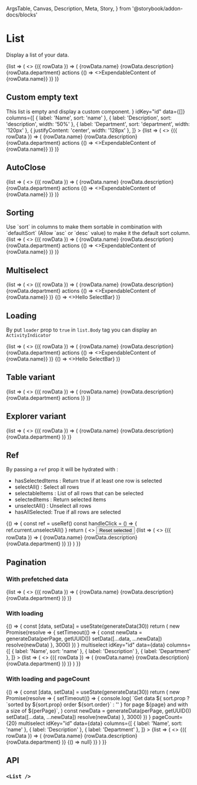   ArgsTable,
  Canvas,
  Description,
  Meta,
  Story,
} from '@storybook/addon-docs/blocks'

<Meta title="Components/List" />

# List

Display a list of your data.

<Canvas>
  <Story name="Basic">
    <List
      data={generateData(10)}
      columns={[
        { label: 'Name', sort: 'name' },
        { label: 'Description', sort: 'description', width: '50%' },
        { label: 'Department', sort: 'department', width: '120px' },
        { justifyContent: 'center', width: '128px' },
      ]}
    >
      {list => (
        <>
          <list.Header />
          <list.Body>
            {({ rowData }) => (
              <list.Row animated id={rowData.id}>
                <list.Cell>{rowData.name}</list.Cell>
                <list.Cell>{rowData.description}</list.Cell>
                <list.Cell>{rowData.department}</list.Cell>
                <list.Cell>actions</list.Cell>
                <list.ExpendableContent>
                  {() => <>ExpendableContent of {rowData.name}</>}
                </list.ExpendableContent>
              </list.Row>
            )}
          </list.Body>
        </>
      )}
    </List>
  </Story>
</Canvas>

## Custom empty text

<Canvas>
  <Story name="Custom empty text">
    <List
      emptyListComponent={
        <div>This list is empty and display a custom component.</div>
      }
      idKey="id"
      data={[]}
      columns={[
        { label: 'Name', sort: 'name' },
        { label: 'Description', sort: 'description', width: '50%' },
        { label: 'Department', sort: 'department', width: '120px' },
        { justifyContent: 'center', width: '128px' },
      ]}
    >
      {list => (
        <>
          <list.Header />
          <list.Body>
            {({ rowData }) => (
              <list.Row id={rowData.id}>
                <list.Cell>{rowData.name}</list.Cell>
                <list.Cell>{rowData.description}</list.Cell>
                <list.Cell>{rowData.department}</list.Cell>
                <list.Cell>actions</list.Cell>
                <list.ExpendableContent>
                  {() => <>ExpendableContent of {rowData.name}</>}
                </list.ExpendableContent>
              </list.Row>
            )}
          </list.Body>
        </>
      )}
    </List>
  </Story>
</Canvas>

## AutoClose

<Canvas>
  <Story name="AutoClose">
    <List
      autoClose
      idKey="id"
      data={generateData(10)}
      columns={[
        { label: 'Name', sort: 'name' },
        { label: 'Description', sort: 'description', width: '50%' },
        { label: 'Department', sort: 'department', width: '120px' },
        { justifyContent: 'center', width: '128px' },
      ]}
    >
      {list => (
        <>
          <list.Header />
          <list.Body>
            {({ rowData }) => (
              <list.Row animated id={rowData.id}>
                <list.Cell>{rowData.name}</list.Cell>
                <list.Cell>{rowData.description}</list.Cell>
                <list.Cell>{rowData.department}</list.Cell>
                <list.Cell>actions</list.Cell>
                <list.ExpendableContent>
                  {() => <>ExpendableContent of {rowData.name}</>}
                </list.ExpendableContent>
              </list.Row>
            )}
          </list.Body>
        </>
      )}
    </List>
  </Story>
</Canvas>

## Sorting

<Description>
  Use `sort` in columns to make them sortable in combination with `defaultSort`
  (Allow `asc` or `desc` value) to make it the default sort column.
</Description>

<Canvas>
  <Story name="Sorting">
    <List
      idKey="id"
      data={generateData(10)}
      columns={[
        { defaultSort: 'desc', label: 'Name', sort: 'name' },
        { label: 'Description', sort: 'description', width: '50%' },
        { label: 'Department', sort: 'department', width: '120px' },
        { justifyContent: 'center', width: '128px' },
      ]}
    >
      {list => (
        <>
          <list.Header />
          <list.Body>
            {({ rowData }) => (
              <list.Row animated id={rowData.id}>
                <list.Cell>{rowData.name}</list.Cell>
                <list.Cell>{rowData.description}</list.Cell>
                <list.Cell>{rowData.department}</list.Cell>
                <list.Cell>actions</list.Cell>
                <list.ExpendableContent>
                  {() => <>ExpendableContent of {rowData.name}</>}
                </list.ExpendableContent>
              </list.Row>
            )}
          </list.Body>
        </>
      )}
    </List>
  </Story>
</Canvas>

## Multiselect

<Canvas>
  <Story name="Multiselect">
    <List
      idKey="id"
      data={generateData(10)}
      columns={[
        { label: 'Name', sort: 'name' },
        { label: 'Description', sort: 'description', width: '25%' },
        { label: 'Department', width: '120px' },
        { justifyContent: 'center', width: '128px' },
      ]}
      multiselect
    >
      {list => (
        <>
          <list.Header />
          <list.Body>
            {({ rowData }) => (
              <list.Row id={rowData.id}>
                <list.Cell>{rowData.name}</list.Cell>
                <list.Cell>{rowData.description}</list.Cell>
                <list.Cell>{rowData.department}</list.Cell>
                <list.Cell>actions</list.Cell>
                <list.ExpendableContent>
                  {() => <>ExpendableContent of {rowData.name}</>}
                </list.ExpendableContent>
              </list.Row>
            )}
          </list.Body>
          <list.SelectBar>{() => <>Hello SelectBar</>}</list.SelectBar>
        </>
      )}
    </List>
  </Story>
</Canvas>

## Loading

By put `loader` prop to `true` in `list.Body` tag you can display an `ActivityIndicator`

<Canvas>
  <Story name="Loading">
    <List
      isLoading
      idKey="id"
      data={generateData(10)}
      columns={[
        { label: 'Name', sort: 'name' },
        { label: 'Description', sort: 'description', width: '25%' },
        { label: 'Department', width: '120px' },
        { justifyContent: 'center', width: '128px' },
      ]}
      multiselect
    >
      {list => (
        <>
          <list.Header />
          <list.Body>
            {({ rowData }) => (
              <list.Row id={rowData.id}>
                <list.Cell>{rowData.name}</list.Cell>
                <list.Cell>{rowData.description}</list.Cell>
                <list.Cell>{rowData.department}</list.Cell>
                <list.Cell>actions</list.Cell>
                <list.ExpendableContent>
                  {() => <>ExpendableContent of {rowData.name}</>}
                </list.ExpendableContent>
              </list.Row>
            )}
          </list.Body>
          <list.SelectBar>{() => <>Hello SelectBar</>}</list.SelectBar>
        </>
      )}
    </List>
  </Story>
</Canvas>

## Table variant

<Canvas>
  <Story name="Table variant">
    <List
      idKey="id"
      variant="table"
      data={generateData(10)}
      columns={[
        { label: 'Name', sort: 'name', width: '50%' },
        { label: 'Description', sort: 'description', width: '25%' },
        { label: 'Department', width: '120px' },
        { justifyContent: 'flex-end' },
      ]}
    >
      {list => (
        <>
          <list.Header />
          <list.Body>
            {({ rowData }) => (
              <list.Row id={rowData.id}>
                <list.Cell>{rowData.name}</list.Cell>
                <list.Cell>{rowData.description}</list.Cell>
                <list.Cell>{rowData.department}</list.Cell>
                <list.Cell>actions</list.Cell>
              </list.Row>
            )}
          </list.Body>
        </>
      )}
    </List>
  </Story>
</Canvas>

## Explorer variant

<Canvas>
  <Story name="Explorer">
    <List
      idKey="id"
      variant="explorer"
      data={generateData(10)}
      columns={[
        { label: 'Name' },
        { label: 'Description' },
        { label: 'Department' },
      ]}
    >
      {list => (
        <>
          <list.Header />
          <list.Body>
            {({ rowData }) => (
              <list.Row id={rowData.id}>
                <list.Cell>{rowData.name}</list.Cell>
                <list.Cell>{rowData.description}</list.Cell>
                <list.Cell>{rowData.department}</list.Cell>
              </list.Row>
            )}
          </list.Body>
        </>
      )}
    </List>
  </Story>
</Canvas>

## Ref

By passing a `ref` prop it will be hydrated with :

- hasSelectedItems : Return true if at least one row is selected
- selectAll() : Select all rows
- selectableItems : List of all rows that can be selected
- selectedItems : Return selected items
- unselectAll() : Unselect all rows
- hasAllSelected: True if all rows are selected

<Canvas>
  <Story name="Ref">
    {() => {
      const ref = useRef()
      const handleClick = () => {
        ref.current.unselectAll()
      }
      return (
        <>
          <Button onClick={handleClick}>Reset selected</Button>
          <List
            multiselect
            ref={ref}
            idKey="id"
            data={generateData(10)}
            columns={[
              { label: 'Name' },
              { label: 'Description' },
              { label: 'Department' },
            ]}
          >
            {list => (
              <>
                <list.Header />
                <list.Body>
                  {({ rowData }) => (
                    <list.Row id={rowData.id}>
                      <list.Cell>{rowData.name}</list.Cell>
                      <list.Cell>{rowData.description}</list.Cell>
                      <list.Cell>{rowData.department}</list.Cell>
                    </list.Row>
                  )}
                </list.Body>
              </>
            )}
          </List>
        </>
      )
    }}
  </Story>
</Canvas>

## Pagination

### With prefetched data

<Canvas>
  <Story name="Pagination">
    <List
      perPage={5}
      multiselect
      idKey="id"
      data={generateData(30)}
      columns={[
        { label: 'Name', sort: 'name' },
        { label: 'Description' },
        { label: 'Department' },
      ]}
    >
      {list => (
        <>
          <list.Header />
          <list.Body>
            {({ rowData }) => (
              <list.Row id={rowData.id}>
                <list.Cell>{rowData.name}</list.Cell>
                <list.Cell>{rowData.description}</list.Cell>
                <list.Cell>{rowData.department}</list.Cell>
              </list.Row>
            )}
          </list.Body>
        </>
      )}
    </List>
  </Story>
</Canvas>

### With loading

<Canvas>
  <Story name="Pagination with loading">
    {() => {
      const [data, setData] = useState(generateData(30))
      return (
        <List
          perPage={5}
          onLoadPage={({ perPage }) =>
            new Promise(resolve => {
              setTimeout(() => {
                const newData = generateData(perPage, getUUID())
                setData([...data, ...newData])
                resolve(newData)
              }, 3000)
            })
          }
          multiselect
          idKey="id"
          data={data}
          columns={[
            { label: 'Name', sort: 'name' },
            { label: 'Description' },
            { label: 'Department' },
          ]}
        >
          {list => (
            <>
              <list.Header />
              <list.Body>
                {({ rowData }) => (
                  <list.Row id={rowData.id}>
                    <list.Cell>{rowData.name}</list.Cell>
                    <list.Cell>{rowData.description}</list.Cell>
                    <list.Cell>{rowData.department}</list.Cell>
                  </list.Row>
                )}
              </list.Body>
            </>
          )}
        </List>
      )
    }}
  </Story>
</Canvas>

### With loading and pageCount

<Canvas>
  <Story name="Pagination with loading and pageCount">
    {() => {
      const [data, setData] = useState(generateData(30))
      return (
        <List
          perPage={5}
          onLoadPage={({ page, perPage, sort }) =>
            new Promise(resolve => {
              setTimeout(() => {
                console.log(
                  `Get data ${
                    sort.prop
                      ? `sorted by ${sort.prop} order ${sort.order}`
                      : ''
                  } for page ${page} and with a size of ${perPage}`,
                )
                const newData = generateData(perPage, getUUID())
                setData([...data, ...newData])
                resolve(newData)
              }, 3000)
            })
          }
          pageCount={20}
          multiselect
          idKey="id"
          data={data}
          columns={[
            { label: 'Name', sort: 'name' },
            { label: 'Description' },
            { label: 'Department' },
          ]}
        >
          {list => (
            <>
              <list.Header />
              <list.Body>
                {({ rowData }) => (
                  <list.Row id={rowData.id}>
                    <list.Cell>{rowData.name}</list.Cell>
                    <list.Cell>{rowData.description}</list.Cell>
                    <list.Cell>{rowData.department}</list.Cell>
                  </list.Row>
                )}
              </list.Body>
              <list.SelectBar>{() => null}</list.SelectBar>
            </>
          )}
        </List>
      )
    }}
  </Story>
</Canvas>

## API

### `<List />`

<ArgsTable of={List} />
